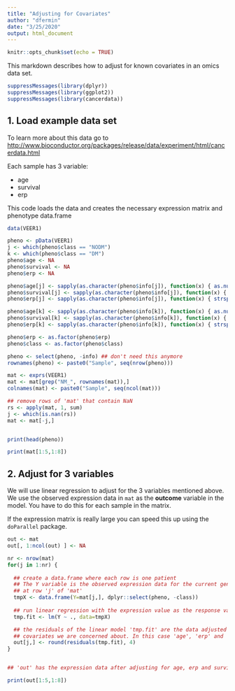 ```yaml
---
title: "Adjusting for Covariates"
author: "dfermin"
date: "3/25/2020"
output: html_document
---
```


```r
knitr::opts_chunk$set(echo = TRUE)
```


This markdown describes how to adjust for known covariates in an omics data set.

```r
suppressMessages(library(dplyr))
suppressMessages(library(ggplot2))
suppressMessages(library(cancerdata))
```

## 1. Load example data set
To learn more about this data go to [http://www.bioconductor.org/packages/release/data/experiment/html/cancerdata.html](http://www.bioconductor.org/packages/release/data/experiment/html/cancerdata.html)

Each sample has 3 variable:

- age
- survival
- erp

This code loads the data and creates the necessary expression matrix and phenotype data.frame
```r

data(VEER1)

pheno <- pData(VEER1)
j <- which(pheno$class == "NODM")
k <- which(pheno$class == "DM")
pheno$age <- NA
pheno$survival <- NA
pheno$erp <- NA

pheno$age[j] <- sapply(as.character(pheno$info[j]), function(x) { as.numeric(strsplit(x, split="\\.")[[1]][11]) })
pheno$survival[j] <- sapply(as.character(pheno$info[j]), function(x) { as.numeric(strsplit(x, split="\\.")[[1]][7]) })
pheno$erp[j] <- sapply(as.character(pheno$info[j]), function(x) { strsplit(x, split="\\.")[[1]][14] })

pheno$age[k] <- sapply(as.character(pheno$info[k]), function(x) { as.numeric(strsplit(x, split="\\.")[[1]][12]) })
pheno$survival[k] <- sapply(as.character(pheno$info[k]), function(x) { as.numeric(strsplit(x, split="\\.")[[1]][8]) })
pheno$erp[k] <- sapply(as.character(pheno$info[k]), function(x) { strsplit(x, split="\\.")[[1]][15] })

pheno$erp <- as.factor(pheno$erp)
pheno$class <- as.factor(pheno$class)

pheno <- select(pheno, -info) ## don't need this anymore
rownames(pheno) <- paste0("Sample", seq(nrow(pheno)))

mat <- exprs(VEER1)
mat <- mat[grep("NM_", rownames(mat)),]
colnames(mat) <- paste0("Sample", seq(ncol(mat)))

## remove rows of 'mat' that contain NaN
rs <- apply(mat, 1, sum)
j <- which(is.nan(rs))
mat <- mat[-j,]


print(head(pheno))

print(mat[1:5,1:8])
```

## 2. Adjust for 3 variables

We will use linear regression to adjust for the 3 variables mentioned above.
We use the observed expression data in `mat` as the **outcome** variable in the model.
You have to do this for each sample in the matrix.

If the expression matrix is really large you can speed this up using the `doParallel` package.
```r

out <- mat
out[, 1:ncol(out) ] <- NA

nr <- nrow(mat)
for(j in 1:nr) {
  
  ## create a data.frame where each row is one patient
  ## The Y variable is the observed expression data for the current gene
  ## at row 'j' of 'mat'
  tmpX <- data.frame(Y=mat[j,], dplyr::select(pheno, -class))
  
  ## run linear regression with the expression value as the response variable
  tmp.fit <- lm(Y ~ ., data=tmpX)

  ## the residuals of the linear model 'tmp.fit' are the data adjusted for the 
  ## covariates we are concerned about. In this case 'age', 'erp' and 'survival'
  out[j,] <- round(residuals(tmp.fit), 4)
}


## 'out' has the expression data after adjusting for age, erp and survival

print(out[1:5,1:8])
```

